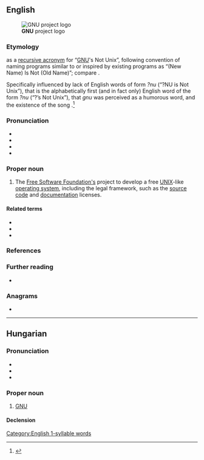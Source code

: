 {{also|Gnu|gnu|gnú|gnû}}
==English==
[[File:Heckert GNU white.svg|thumb|'''GNU''' project logo]]

===Etymology===
{{coin|en|in=1983|Richard Stallman}} as a [[recursive acronym]] for “[[w:GNU|GNU]]'s Not Unix”, following convention of naming programs similar to or inspired by existing programs as “(New Name) Is Not (Old Name)”; compare {{w|Xinu}}.

Specifically influenced by lack of English words of form ''?nu'' (“?NU is Not Unix”), that {{m|en|gnu}} is the alphabetically first (and in fact only) English word of the form ''?nu'' (“?’s Not Unix”), that ''gnu'' was perceived as a humorous word, and the existence of the song ''{{w|The Gnu}}''.<ref>{{cite-web|url=http://fsfe.org/freesoftware/transcripts/rms-fs-2006-03-09.en.html#the-name-gnu|title=The Free Software Movement and the Future of Freedom: The name "GNU"|work=Free Software Foundation Europe|archiveurl=https://web.archive.org/web/20150316191530/http://fsfe.org/freesoftware/transcripts/rms-fs-2006-03-09.en.html#the-name-gnu|archivedate=2015-03-16|author=Richard Stallman|date=March 9th 2006}}</ref>

===Pronunciation===
* {{IPA|en|/ɡnuː/|ref={{cite-web|title=How To Pronounce GNU|url=https://www.gnu.org/gnu/pronunciation.html|work=GNU Project|date=2010}}}}
* {{audio|en|En-gnu.ogg|Audio (US)}}
* {{rhymes|en|uː|s=1}}
* {{homophone|en|gnu|q1=one pronunciation}}

===Proper noun===
{{head|en|proper noun}}

# The [[w:Free Software Foundation|Free Software Foundation's]] project to develop a free [[UNIX]]-like [[operating system]], including the legal framework, such as the [[source code]] and [[documentation]] licenses.

====Related terms====
* {{l|en|GNU FDL}}
* {{l|en|GPL}}
* {{l|en|GNU/Linux}}

===References===
<references/>

===Further reading===
* {{pedia}}

===Anagrams===
* {{anagrams|en|a=gnu|Ngu|UNG|Ung|gun|nug}}

[[Category:English 1-syllable words]]

----

==Hungarian==

===Pronunciation===
* {{hu-IPA|gnú}}
* {{rhymes|hu|nuː|s=1}}
* {{homophones|hu|gnú}}

===Proper noun===
{{head|hu|proper noun}}

# {{lb|hu|computing}} [[GNU#English|GNU]]

====Declension====
{{hu-infl-nom|GNU-|o|n=sg}}{{hu-pos-tok|GNU-|j|jai|n=sg}}